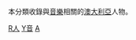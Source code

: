 本分類收錄與[[音樂|音樂]]相關的[[澳大利亞|澳大利亞]]人物。

[[Category:澳大利亞音樂產業|R人]]
[[Category:各职业澳大利亚人|Y音]]
[[Category:各國音樂人物|A]]